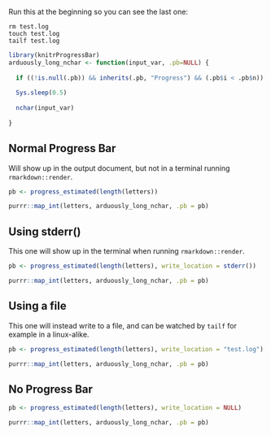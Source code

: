 Run this at the beginning so you can see the last one:

```
rm test.log
touch test.log
tailf test.log
```

```r
library(knitrProgressBar)
arduously_long_nchar <- function(input_var, .pb=NULL) {
  
  if ((!is.null(.pb)) && inherits(.pb, "Progress") && (.pb$i < .pb$n)) .pb$tick()$print()
  
  Sys.sleep(0.5)
  
  nchar(input_var)
  
}
```

## Normal Progress Bar

Will show up in the output document, but not in a terminal running `rmarkdown::render`.

```r
pb <- progress_estimated(length(letters))

purrr::map_int(letters, arduously_long_nchar, .pb = pb)
```

## Using stderr()

This one will show up in the terminal when running `rmarkdown::render`.

```r
pb <- progress_estimated(length(letters), write_location = stderr())

purrr::map_int(letters, arduously_long_nchar, .pb = pb)
```

## Using a file

This one will instead write to a file, and can be watched by `tailf` for example
in a linux-alike.

```r
pb <- progress_estimated(length(letters), write_location = "test.log")

purrr::map_int(letters, arduously_long_nchar, .pb = pb)
```

## No Progress Bar

```r
pb <- progress_estimated(length(letters), write_location = NULL)

purrr::map_int(letters, arduously_long_nchar, .pb = pb)
```
